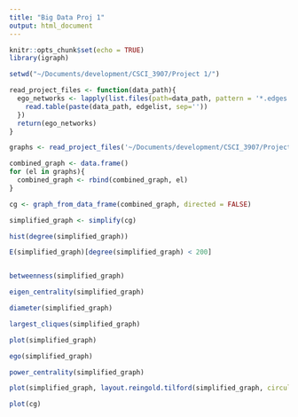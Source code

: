 ```yaml
---
title: "Big Data Proj 1"
output: html_document
---
```


```r
knitr::opts_chunk$set(echo = TRUE)
library(igraph)
```

```r
setwd("~/Documents/development/CSCI_3907/Project 1/")

read_project_files <- function(data_path){
  ego_networks <- lapply(list.files(path=data_path, pattern = '*.edges'), function(edgelist){
    read.table(paste(data_path, edgelist, sep=''))
  })
  return(ego_networks)
}

graphs <- read_project_files('~/Documents/development/CSCI_3907/Project 1/data/facebook/')

combined_graph <- data.frame()
for (el in graphs){
  combined_graph <- rbind(combined_graph, el)
}

cg <- graph_from_data_frame(combined_graph, directed = FALSE)

simplified_graph <- simplify(cg)

hist(degree(simplified_graph))

E(simplified_graph)[degree(simplified_graph) < 200]


betweenness(simplified_graph)

eigen_centrality(simplified_graph)

diameter(simplified_graph)

largest_cliques(simplified_graph)

plot(simplified_graph)

ego(simplified_graph)

power_centrality(simplified_graph)

plot(simplified_graph, layout.reingold.tilford(simplified_graph, circular=T))
```


```r
plot(cg)
```
